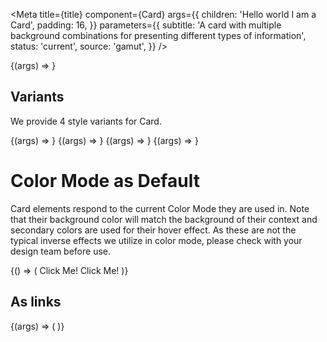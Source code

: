 

<Meta
  title={title}
  component={Card}
  args={{
    children: 'Hello world I am a Card',
    padding: 16,
  }}
  parameters={{
    subtitle:
      'A card with multiple background combinations for presenting different types of information',
    status: 'current',
    source: 'gamut',
  }}
/>

<Canvas>
  <Story name="Card">{(args) => <Card {...args} />}</Story>
</Canvas>

<PropsTable story="Card" />

## Variants

We provide 4 style variants for Card.

<Canvas>
  <Story name="White" args={{ variant: 'white' }}>
    {(args) => <Card {...args} />}
  </Story>
  <Story name="Yellow" args={{ variant: 'yellow' }}>
    {(args) => <Card {...args} />}
  </Story>
  <Story name="Navy" args={{ variant: 'navy' }}>
    {(args) => <Card {...args} />}
  </Story>
  <Story name="Hyper" args={{ variant: 'hyper' }}>
    {(args) => <Card {...args} />}
  </Story>
</Canvas>

# Color Mode as Default

Card elements respond to the current <LinkTo id="foundations-color-mode--page">Color Mode</LinkTo> they are used in. Note that their background color will match the background of their context and secondary colors are used for their hover effect. As these are not the typical inverse effects we utilize in color mode, please check with your design team before use.

<Story name="dynamic">
  {() => (
    <LayoutGrid>
      <Column size={6}>
        <Background
          p={32}
          bg="navy"
          borderColor="black"
          border={1}
          display="grid"
          gridTemplateColumns="repeat(3, 1fr)"
        >
          <Card height="100%" shadow="small">
            <Anchor variant={false}>Click Me!</Anchor>
          </Card>
        </Background>
      </Column>
      <Column size={6}>
        <Background
          p={32}
          bg="white"
          borderColor="black"
          border={1}
          display="grid"
          gridTemplateColumns="repeat(3, 1fr)"
        >
          <Card height="100%" shadow="small">
            <Anchor variant={false}>Click Me!</Anchor>
          </Card>
        </Background>
      </Column>
    </LayoutGrid>
  )}
</Story>

## As links

<Canvas>
  <Story name="Link" args={{ shadow: 'medium' }}>
    {(args) => (
      <Anchor variant="interface">
        <Card {...args} />
      </Anchor>
    )}
  </Story>
</Canvas>
